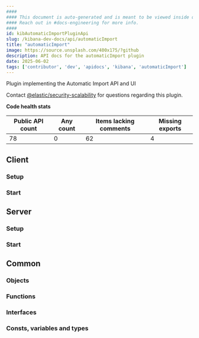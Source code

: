 ```yaml
---
####
#### This document is auto-generated and is meant to be viewed inside our experimental, new docs system.
#### Reach out in #docs-engineering for more info.
####
id: kibAutomaticImportPluginApi
slug: /kibana-dev-docs/api/automaticImport
title: "automaticImport"
image: https://source.unsplash.com/400x175/?github
description: API docs for the automaticImport plugin
date: 2025-06-02
tags: ['contributor', 'dev', 'apidocs', 'kibana', 'automaticImport']
---
```


Plugin implementing the Automatic Import API and UI

Contact [@elastic/security-scalability](https://github.com/orgs/elastic/teams/security-scalability) for questions regarding this plugin.

**Code health stats**

| Public API count  | Any count | Items lacking comments | Missing exports |
|-------------------|-----------|------------------------|-----------------|
| 78 | 0 | 62 | 4 |

## Client

### Setup
<DocDefinitionList data={[automaticImportObj.client.setup]}/>

### Start
<DocDefinitionList data={[automaticImportObj.client.start]}/>

## Server

### Setup
<DocDefinitionList data={[automaticImportObj.server.setup]}/>

### Start
<DocDefinitionList data={[automaticImportObj.server.start]}/>

## Common

### Objects
<DocDefinitionList data={automaticImportObj.common.objects}/>

### Functions
<DocDefinitionList data={automaticImportObj.common.functions}/>

### Interfaces
<DocDefinitionList data={automaticImportObj.common.interfaces}/>

### Consts, variables and types
<DocDefinitionList data={automaticImportObj.common.misc}/>


